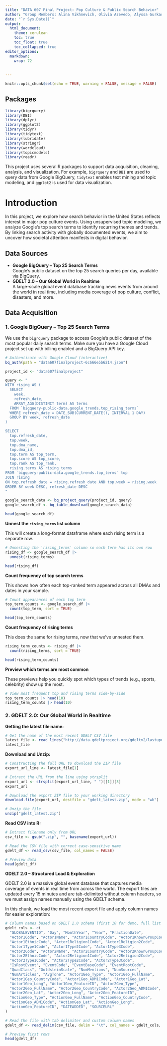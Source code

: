 ```yaml
---
title: "DATA 607 Final Project: Pop Culture & Public Search Behavior"
author: "Group Members: Alina Vikhnevich, Olivia Azevedo, Alyssa Gurkas"
date: "`r Sys.Date()`"
output:
  html_document:
    theme: cerulean
    toc: true
    toc_float: true
    toc_collapsed: true
editor_options: 
  markdown: 
    wrap: 72
    
    
---
```


```r
knitr::opts_chunk$set(echo = TRUE, warning = FALSE, message = FALSE)
```

## Packages

```r
library(bigrquery)
library(DBI)
library(dplyr)
library(ggplot2)
library(tidyr)
library(tidytext)
library(lubridate)
library(stringr)
library(wordcloud)
library(topicmodels)
library(readr)
```

This project uses several R packages to support data acquisition,
cleaning, analysis, and visualization. For example, `bigrquery` and
`DBI` are used to query data from Google BigQuery, `tidytext` enables
text mining and topic modeling, and `ggplot2` is used for data
visualization.

# Introduction

In this project, we explore how search behavior in the United States
reflects interest in major pop culture events. Using unsupervised topic
modeling, we analyze Google’s top search terms to identify recurring
themes and trends. By linking search activity with globally documented
events, we aim to uncover how societal attention manifests in digital
behavior.

## Data Sources

-   **Google BigQuery – Top 25 Search Terms**\
    Google’s public dataset on the top 25 search queries per day,
    available via BigQuery.
-   **GDELT 2.0 – Our Global World in Realtime**\
    A large-scale global event database tracking news events from around
    the world in real time, including media coverage of pop culture,
    conflict, disasters, and more.

## Data Acquisition

### 1. Google BigQuery – Top 25 Search Terms

We use the `bigrquery` package to access Google’s public dataset of the
most popular daily search terms. Make sure you have a Google Cloud
project set up with billing enabled and a BigQuery API key.

```r
# Authenticate with Google Cloud (interactive)
bq_auth(path = "data607finalproject-6c666e5b6214.json")
```

```r
project_id <- "data607finalproject"

query <- "
WITH rising AS (
  SELECT
    week,
    refresh_date,
    ARRAY_AGG(DISTINCT term) AS terms
  FROM `bigquery-public-data.google_trends.top_rising_terms`
  WHERE refresh_date = DATE_SUB(CURRENT_DATE(), INTERVAL 1 DAY)
  GROUP BY week, refresh_date
)

SELECT
  top.refresh_date,
  top.week,
  top.dma_name,
  top.dma_id,
  top.term AS top_term,
  top.score AS top_score,
  top.rank AS top_rank,
  rising.terms AS rising_terms
FROM `bigquery-public-data.google_trends.top_terms` top
JOIN rising
ON top.refresh_date = rising.refresh_date AND top.week = rising.week
ORDER BY week DESC, refresh_date DESC
"

google_search_data <- bq_project_query(project_id, query)
google_search_df <- bq_table_download(google_search_data)

head(google_search_df)
```

**Unnest the `rising_terms` list column**

This will create a long-format dataframe where each rising term is a
separate row.

```r
# Unnesting the 'rising_terms' column so each term has its own row
rising_df <- google_search_df |>
  unnest(rising_terms)

head(rising_df)
```

**Count frequency of top search terms**

This shows how often each top-ranked term appeared across all DMAs and
dates in your sample.

```r
# Count appearances of each top term
top_term_counts <- google_search_df |>
  count(top_term, sort = TRUE)

head(top_term_counts)
```

**Count frequency of rising terms**

This does the same for rising terms, now that we’ve unnested them.

```r
rising_term_counts <- rising_df |>
  count(rising_terms, sort = TRUE)

head(rising_term_counts)
```

**Preview which terms are most common**

These previews help you quickly spot which types of trends (e.g.,
sports, celebrity) show up the most.

```r
# View most frequent top and rising terms side-by-side
top_term_counts |> head(10)
rising_term_counts |> head(10)
```

### 2. GDELT 2.0: Our Global World in Realtime

**Getting the latest file name:**

```r
# Get the name of the most recent GDELT CSV file
latest_file <- read_lines("http://data.gdeltproject.org/gdeltv2/lastupdate.txt")
latest_file
```

**Download and Unzip:**

```r
# Constructing the full URL to download the ZIP file
export_url_line <- latest_file[1]

# Extract the URL from the line using strsplit
export_url <- strsplit(export_url_line, " ")[[1]][3]
export_url

# Download the export ZIP file to your working directory
download.file(export_url, destfile = "gdelt_latest.zip", mode = "wb")

# Unzip the file
unzip("gdelt_latest.zip")
```

**Read CSV into R:**

```r
# Extract filename only from URL
csv_file <- gsub(".zip", "", basename(export_url))

# Read the CSV file with correct case-sensitive name
gdelt_df <- read_csv(csv_file, col_names = FALSE)

# Preview data
head(gdelt_df)
```

**GDELT 2.0 – Structured Load & Exploration**

GDELT 2.0 is a massive global event database that captures media
coverage of events in real time from across the world. The export files
are updated every 15 minutes and are tab-delimited without column
headers, so we must assign names manually using the GDELT schema.

In this chunk, we load the most recent export file and apply column
names for easier exploration:

```r
# Column names based on GDELT 2.0 schema (first 10 for demo, full list has 58+)
gdelt_cols <- c(
  "GLOBALEVENTID", "Day", "MonthYear", "Year", "FractionDate", 
  "Actor1Code", "Actor1Name", "Actor1CountryCode", "Actor1KnownGroupCode", 
  "Actor1EthnicCode", "Actor1Religion1Code", "Actor1Religion2Code", 
  "Actor1Type1Code", "Actor1Type2Code", "Actor1Type3Code",
  "Actor2Code", "Actor2Name", "Actor2CountryCode", "Actor2KnownGroupCode", 
  "Actor2EthnicCode", "Actor2Religion1Code", "Actor2Religion2Code", 
  "Actor2Type1Code", "Actor2Type2Code", "Actor2Type3Code",
  "IsRootEvent", "EventCode", "EventBaseCode", "EventRootCode", 
  "QuadClass", "GoldsteinScale", "NumMentions", "NumSources", 
  "NumArticles", "AvgTone", "Actor1Geo_Type", "Actor1Geo_FullName", 
  "Actor1Geo_CountryCode", "Actor1Geo_ADM1Code", "Actor1Geo_Lat", 
  "Actor1Geo_Long", "Actor1Geo_FeatureID", "Actor2Geo_Type", 
  "Actor2Geo_FullName", "Actor2Geo_CountryCode", "Actor2Geo_ADM1Code", 
  "Actor2Geo_Lat", "Actor2Geo_Long", "Actor2Geo_FeatureID", 
  "ActionGeo_Type", "ActionGeo_FullName", "ActionGeo_CountryCode", 
  "ActionGeo_ADM1Code", "ActionGeo_Lat", "ActionGeo_Long", 
  "ActionGeo_FeatureID", "DATEADDED", "SOURCEURL"
)

# Read the file with tab delimiter and custom column names
gdelt_df <- read_delim(csv_file, delim = "\t", col_names = gdelt_cols, show_col_types = FALSE)

# Preview first rows
head(gdelt_df)
```
